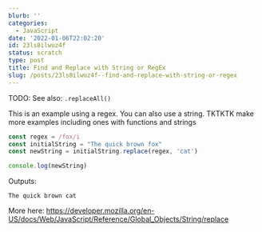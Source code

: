 ```yaml
---
blurb: ''
categories:
  - JavaScript
date: '2022-01-06T22:02:20'
id: 23ls8ilwuz4f
status: scratch
type: post
title: Find and Replace with String or RegEx
slug: /posts/23ls8ilwuz4f--find-and-replace-with-string-or-regex
---
```


TODO: See also: `.replaceAll()`


This is an example using a regex. You can also use a string. TKTKTK make more examples including ones with functions and strings


```javascript
const regex = /fox/i
const initialString = "The quick brown fox"
const newString = initialString.replace(regex, 'cat')

console.log(newString)
```

Outputs:

```
The quick brown cat
```

More here: https://developer.mozilla.org/en-US/docs/Web/JavaScript/Reference/Global_Objects/String/replace



    
